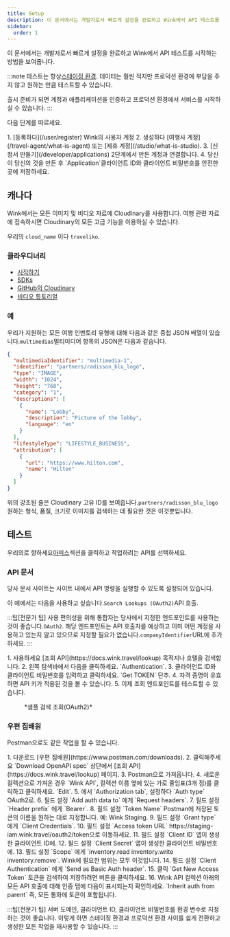 ```yaml
---
title: Setup
description: 이 문서에서는 개발자로서 빠르게 설정을 완료하고 Wink에서 API 테스트를 시작하는 방법을 보여줍니다.
sidebar:
  order: 1
---
```


이 문서에서는 개발자로서 빠르게 설정을 완료하고 Wink에서 API 테스트를 시작하는 방법을 보여줍니다.

:::note
테스트는 항상[스테이징 환경](/getting-started/environments). 데이터는 훨씬 적지만 프로덕션 환경에 부담을 주지 않고 원하는 만큼 테스트할 수 있습니다.

출시 준비가 되면 계정과 애플리케이션을 인증하고 프로덕션 환경에서 서비스를 시작하실 수 있습니다.
:::

다음 단계를 따르세요.

<Steps>
  1. [등록하다](/user/register) Wink의 사용자 계정
  2. 생성하다 [여행사 계정](/travel-agent/what-is-agent) 또는 [제휴 계정](/studio/what-is-studio).
  3. [신청서 만들기](/developer/applications) 2단계에서 만든 계정과 연결합니다.
  4. 당신이 당신의 것을 만든 후 `Application`클라이언트 ID와 클라이언트 비밀번호를 안전한 곳에 저장하세요.
</Steps>


## 캐나다

Wink에서는 모든 이미지 및 비디오 자료에 Cloudinary를 사용합니다. 여행 관련 자료에 접속하시면 Cloudinary의 모든 고급 기능을 이용하실 수 있습니다.

우리의 `cloud_name` 이다  `traveliko`.

### 클라우디너리

* [시작하기](https://cloudinary.com/documentation/dev_kickstart)
* [SDKs](https://cloudinary.com/documentation/cloudinary_sdks)
* [GitHub의 Cloudinary](https://github.com/cloudinary)
* [비디오 튜토리얼](https://cloudinary.com/documentation/cloudinary_sdks_tutorials)

### 예

우리가 지원하는 모든 여행 인벤토리 유형에 대해 다음과 같은 중첩 JSON 배열이 있습니다.`multimedias`멀티미디어 항목의 JSON은 다음과 같습니다.

```json {3}
{
  "multimediaIdentifier": "multimedia-1",
  "identifier": "partners/radisson_blu_logo",
  "type": "IMAGE",
  "width": "1024",
  "height": "768",
  "category": "1",
  "descriptions": [
    {
      "name": "Lobby",
      "description": "Picture of the lobby",
      "language": "en"
    }
  ],
  "lifestyleType": "LIFESTYLE_BUSINESS",
  "attribution": [
    {
      "url": "https://www.hilton.com",
      "name": "Hilton"
    }
  ]
}
```

위의 강조된 줄은 Cloudinary 고유 ID를 보여줍니다.`partners/radisson_blu_logo`원하는 형식, 품질, 크기로 이미지를 검색하는 데 필요한 것은 이것뿐입니다.

## 테스트

우리의로 향하세요[아피스](/developer/apis)섹션을 클릭하고 작업하려는 API를 선택하세요.

### API 문서

당사 문서 사이트는 사이트 내에서 API 명령을 실행할 수 있도록 설정되어 있습니다.

이 예에서는 다음을 사용하고 싶습니다.`Search Lookups (OAuth2)`API 호출.

:::팁\[전문가 팁]
사용 편의성을 위해 통합자는 당사에서 지정한 엔드포인트를 사용하는 것이 좋습니다.`OAuth2`. 해당 엔드포인트는 API 호출자를 예상하고 이미 어떤 계정을 사용하고 있는지 알고 있으므로 지정할 필요가 없습니다.`companyIdentifier`URL에 추가하세요.
:::

<Steps>
  1. 사용하세요 [조회 API](https://docs.wink.travel/lookup) 목적지나 호텔을 검색합니다.
  2. 왼쪽 탐색바에서 다음을 클릭하세요. `Authentication`.
  3. 클라이언트 ID와 클라이언트 비밀번호를 입력하고 클릭하세요. `Get TOKEN` 단추.
  4. 자격 증명이 유효하면 API 키가 적용된 것을 볼 수 있습니다.
  5. 이제 조회 엔드포인트를 테스트할 수 있습니다.
</Steps>


<figure>
  <CloudinaryImage width="700" height="265" resize="scale" quality="best" alt="조회 API 엔드포인트" src="academy/lookup-api-call" errorImage="noimage_opaque_nyrtl0.png" />

  <figcaption>*샘플 검색 조회(OAuth2)*</figcaption>
</figure>


### 우편 집배원

Postman으로도 같은 작업을 할 수 있습니다.

<Steps>
  1. 다운로드 [우편 집배원](https://www.postman.com/downloads).
  2. 클릭해주세요 `Download OpenAPI spec` 상단에서 [조회 API](https://docs.wink.travel/lookup) 페이지.
  3. Postman으로 가져옵니다.
  4. 새로운 컬렉션으로 가져온 경우 `Wink API`, 컬렉션 이름 옆에 있는 가로 줄임표(3개 점)를 클릭하고 클릭하세요. `Edit`.
  5. 에서 `Authorization tab`, 설정하다 `Auth type` OAuth2로.
  6. 필드 설정 `Add auth data to` 에게 `Request headers`.
  7. 필드 설정 `Header prefix` 에게 `Bearer`.
  8. 필드 설정 `Token Name` Postman에 저장된 토큰의 이름을 원하는 대로 지정합니다. 예: Wink Staging.
  9. 필드 설정 `Grant type` 에게 `Client Credentials`.
  10. 필드 설정 `Access token URL` https://staging-iam.wink.travel/oauth2/token으로 이동하세요.
  11. 필드 설정 `Client ID` 앱이 생성한 클라이언트 ID에.
  12. 필드 설정 `Client Secret` 앱이 생성한 클라이언트 비밀번호에.
  13. 필드 설정 `Scope` 에게 `inventory.read inventory.write inventory.remove`. Wink에 필요한 범위는 모두 이것입니다.
  14. 필드 설정 `Client Authentication` 에게 `Send as Basic Auth header`.
  15. 클릭 `Get New Access Token` 토큰을 검색하여 저장하려면 버튼을 클릭하세요.
  16. Wink API 컬렉션 아래의 모든 API 호출에 대해 인증 탭에 다음이 표시되는지 확인하세요. `Inherit auth from parent` 즉, 모든 통화에 토큰이 포함됩니다.
</Steps>


:::팁\[전문가 팁]
서버 도메인, 클라이언트 ID, 클라이언트 비밀번호를 환경 변수로 지정하는 것이 좋습니다. 이렇게 하면 스테이징 환경과 프로덕션 환경 사이를 쉽게 전환하고 생성한 모든 작업을 재사용할 수 있습니다.
:::

